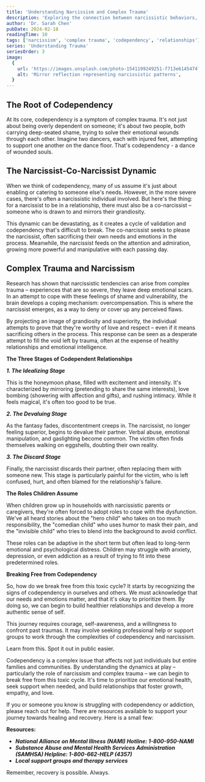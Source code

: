 ```yaml
---
title: 'Understanding Narcissism and Complex Trauma'
description: 'Exploring the connection between narcissistic behaviors, codependency, and complex trauma'
author: 'Dr. Sarah Chen'
pubDate: 2024-02-18
readingTime: 10
tags: ['narcissism', 'complex trauma', 'codependency', 'relationships']
series: 'Understanding Trauma'
seriesOrder: 3
image:
  {
    url: 'https://images.unsplash.com/photo-1541199249251-f713e6145474?ixlib=rb-4.0.3&auto=format&fit=crop&w=1200&q=80',
    alt: 'Mirror reflection representing narcissistic patterns',
  }
---
```



<TableOfContents />

## The Root of Codependency

At its core, codependency is a symptom of complex trauma. It's not just about being overly dependent on someone; it's about two people, both carrying deep-seated shame, trying to solve their emotional wounds through each other. Imagine two dancers, each with injured feet, attempting to support one another on the dance floor. That's codependency - a dance of wounded souls.

## The Narcissist-Co-Narcissist Dynamic

When we think of codependency, many of us assume it's just about enabling or catering to someone else's needs. However, in the more severe cases, there's often a narcissistic individual involved. But here's the thing: for a narcissist to be in a relationship, there must also be a co-narcissist – someone who is drawn to and mirrors their grandiosity.

This dynamic can be devastating, as it creates a cycle of validation and codependency that's difficult to break. The co-narcissist seeks to please the narcissist, often sacrificing their own needs and emotions in the process. Meanwhile, the narcissist feeds on the attention and admiration, growing more powerful and manipulative with each passing day.

## Complex Trauma and Narcissism

Research has shown that narcissistic tendencies can arise from complex trauma – experiences that are so severe, they leave deep emotional scars. In an attempt to cope with these feelings of shame and vulnerability, the brain develops a coping mechanism: overcompensation. This is where the narcissist emerges, as a way to deny or cover up any perceived flaws.

By projecting an image of grandiosity and superiority, the individual attempts to prove that they're worthy of love and respect – even if it means sacrificing others in the process. This response can be seen as a desperate attempt to fill the void left by trauma, often at the expense of healthy relationships and emotional intelligence.

**The Three Stages of Codependent Relationships**

**_1. The Idealizing Stage_**

This is the honeymoon phase, filled with excitement and intensity. It's characterized by mirroring (pretending to share the same interests), love bombing (showering with affection and gifts), and rushing intimacy. While it feels magical, it's often too good to be true.

**_2. The Devaluing Stage_**

As the fantasy fades, discontentment creeps in. The narcissist, no longer feeling superior, begins to devalue their partner. Verbal abuse, emotional manipulation, and gaslighting become common. The victim often finds themselves walking on eggshells, doubting their own reality.

**_3. The Discard Stage_**

Finally, the narcissist discards their partner, often replacing them with someone new. This stage is particularly painful for the victim, who is left confused, hurt, and often blamed for the relationship's failure.

**The Roles Children Assume**

When children grow up in households with narcissistic parents or caregivers, they're often forced to adopt roles to cope with the dysfunction. We've all heard stories about the "hero child" who takes on too much responsibility, the "comedian child" who uses humor to mask their pain, and the "invisible child" who tries to blend into the background to avoid conflict.

These roles can be adaptive in the short term but often lead to long-term emotional and psychological distress. Children may struggle with anxiety, depression, or even addiction as a result of trying to fit into these predetermined roles.

**Breaking Free from Codependency**

So, how do we break free from this toxic cycle? It starts by recognizing the signs of codependency in ourselves and others. We must acknowledge that our needs and emotions matter, and that it's okay to prioritize them. By doing so, we can begin to build healthier relationships and develop a more authentic sense of self.

This journey requires courage, self-awareness, and a willingness to confront past traumas. It may involve seeking professional help or support groups to work through the complexities of codependency and narcissism.

Learn from this. Spot it out in public easier.

Codependency is a complex issue that affects not just individuals but entire families and communities. By understanding the dynamics at play – particularly the role of narcissism and complex trauma – we can begin to break free from this toxic cycle. It's time to prioritize our emotional health, seek support when needed, and build relationships that foster growth, empathy, and love.

If you or someone you know is struggling with codependency or addiction, please reach out for help. There are resources available to support your journey towards healing and recovery. Here is a small few:

**Resources:**

- **_National Alliance on Mental Illness (NAMI) Hotline: 1-800-950-NAMI_**
- **_Substance Abuse and Mental Health Services Administration (SAMHSA) Helpline: 1-800-662-HELP (4357)_**
- **_Local support groups and therapy services_**

Remember, recovery is possible. Always.
